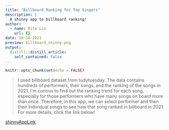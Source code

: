 ```yaml
---
title: "Billboard Ranking for Top Singers"
description: |
  A shinny app to billboard ranking! 
author:
  - name: Rita Liu
    url: {}
date: 10-14-2021
preview: billboard_shinny.png
output:
  distill::distill_article:
    self_contained: false
---
```



```r
knitr::opts_chunk$set(echo = FALSE)
```

> I used billboard dataset from tudytuesday. The data contains hundreds of performers, their songs, and the ranking of the songs in 2021. I'm curious to find out the ranking trend for each song, especially for those performers who have many songs on board more than once.  Therefore, in this app, we can select performer and then their individual songs to see how that song ranked in billboard in 2021. For more details, click the link below! 

[shinnyAppLink](https://ritaliu6.shinyapps.io/billboard_shinny/)


